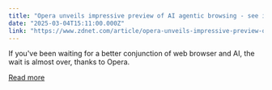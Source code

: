 ```yaml
---
title: "Opera unveils impressive preview of AI agentic browsing - see it in action"
date: "2025-03-04T15:11:00.000Z"
link: "https://www.zdnet.com/article/opera-unveils-impressive-preview-of-ai-agentic-browsing-see-it-in-action/"
---
```


If you've been waiting for a better conjunction of web browser and AI, the wait is almost over, thanks to Opera.

[Read more](https://www.zdnet.com/article/opera-unveils-impressive-preview-of-ai-agentic-browsing-see-it-in-action/)
